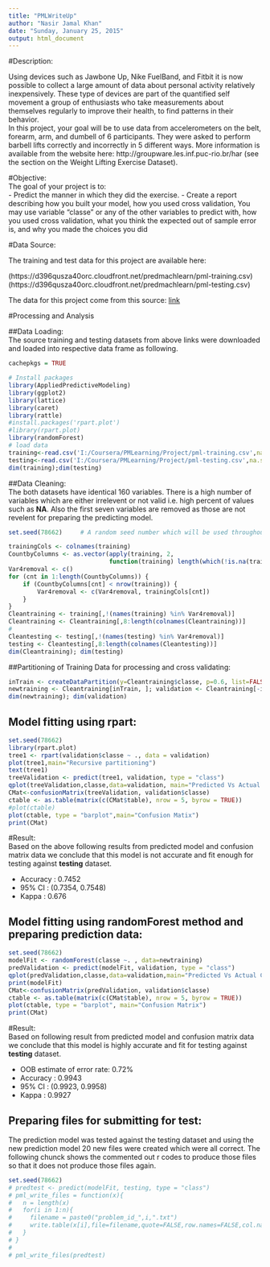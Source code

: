 ```yaml
---
title: "PMLWriteUp"
author: "Nasir Jamal Khan"
date: "Sunday, January 25, 2015"
output: html_document
---
```

#Description:  

Using devices such as Jawbone Up, Nike FuelBand, and Fitbit it is now possible to collect a large amount of data about personal activity relatively inexpensively. These type of devices are part of the quantified self movement a group of enthusiasts who take measurements about themselves regularly to improve their health, to find patterns in their behavior.  
In this project, your goal will be to use data from accelerometers on the belt, 
forearm, arm, and dumbell of 6 participants. They were asked to perform barbell 
lifts correctly and incorrectly in 5 different ways. More information is available from 
the website here: http://groupware.les.inf.puc-rio.br/har (see the section on the Weight Lifting Exercise Dataset).  

#Objective:  
The goal of your project is to:  
-  Predict the manner in which they did the exercise. 
-  Create a report describing how you built your model, how you used cross validation,  You may use variable "classe" or any of the other variables to predict with, how you used cross validation, what you think the expected out of sample error is, and why you made the choices you did  

#Data Source:  

The training and test data for this project are available here: 

(https://d396qusza40orc.cloudfront.net/predmachlearn/pml-training.csv)
(https://d396qusza40orc.cloudfront.net/predmachlearn/pml-testing.csv)

The data for this project come from this source: [link](http://groupware.les.inf.puc-rio.br/har)  

#Processing and Analysis  

##Data Loading:  
The source training and testing datasets from above links were downloaded and loaded into respective data frame as following. 

```r
cachepkgs = TRUE
```

```r
# Install packages
library(AppliedPredictiveModeling)
library(ggplot2)
library(lattice)
library(caret)
library(rattle)
#install.packages('rpart.plot')
#library(rpart.plot)
library(randomForest)
# load data
training<-read.csv('I:/Coursera/PMLearning/Project/pml-training.csv',na.strings=c("NA","#DIV/0!",""),header=T)
testing<-read.csv('I:/Coursera/PMLearning/Project/pml-testing.csv',na.strings=c("NA","#DIV/0!",""),header=T)
dim(training);dim(testing)
```

##Data Cleaning:  
The both datasets have identical 160 variables. There is a high number of variables which are either irrelevent or not valid i.e. high percent of values such as **NA**. Also the first seven variables are removed as those are not revelent for preparing the predicting model.  

```r
set.seed(78662)     # A random seed number which will be used throughout this project  

trainingCols <- colnames(training)
CountbyColumns <- as.vector(apply(training, 2, 
                            function(training) length(which(!is.na(training)))))
Var4removal <- c()
for (cnt in 1:length(CountbyColumns)) {
    if (CountbyColumns[cnt] < nrow(training)) {
        Var4removal <- c(Var4removal, trainingCols[cnt])
    }
}
Cleantraining <- training[,!(names(training) %in% Var4removal)]
Cleantraining <- Cleantraining[,8:length(colnames(Cleantraining))]
#
Cleantesting <- testing[,!(names(testing) %in% Var4removal)]
testing <- Cleantesting[,8:length(colnames(Cleantesting))]
dim(Cleantraining); dim(testing)
```

##Partitioning of Training Data for processing and cross validating:  

```r
inTrain <- createDataPartition(y=Cleantraining$classe, p=0.6, list=FALSE)
newtraining <- Cleantraining[inTrain, ]; validation <- Cleantraining[-inTrain, ]
dim(newtraining); dim(validation)
``` 

## Model fitting using rpart:
```r
set.seed(78662)
library(rpart.plot)
tree1 <- rpart(validation$classe ~ ., data = validation)
plot(tree1,main="Recursive partitioning")
text(tree1)
treeValidation <- predict(tree1, validation, type = "class")
qplot(treeValidation,classe,data=validation, main="Predicted Vs Actual Classe")
CMat<-confusionMatrix(treeValidation, validation$classe)
ctable <- as.table(matrix(c(CMat$table), nrow = 5, byrow = TRUE)) 
#plot(ctable)
plot(ctable, type = "barplot",main="Confusion Matix")
print(CMat)
```

#Result:  
Based on the above following results from predicted model and confusion matrix data we conclude that this model is not accurate and fit enough for testing against **testing** dataset.

- Accuracy : 0.7452
- 95% CI : (0.7354, 0.7548)
- Kappa : 0.676  

## Model fitting using randomForest method and preparing prediction data: 
```r
set.seed(78662)
modelFit <- randomForest(classe ~. , data=newtraining)
predValidation <- predict(modelFit, validation, type = "class")
qplot(predValidation,classe,data=validation,main="Predicted Vs Actual Classe")
print(modelFit)
CMat<-confusionMatrix(predValidation, validation$classe)
ctable <- as.table(matrix(c(CMat$table), nrow = 5, byrow = TRUE)) 
plot(ctable, type = "barplot", main="Confusion Matrix")
print(CMat)

```

#Result:  
Based on following result from predicted model and confusion matrix data we conclude that this model is highly accurate and fit for testing against **testing** dataset.

- OOB estimate of  error rate: 0.72%
- Accuracy : 0.9943
- 95% CI : (0.9923, 0.9958)
- Kappa : 0.9927

## Preparing files for submitting for test:  
The prediction model was tested against the testing dataset and using the new prediction model 20 new files were created which were all correct. The following chunck shows the  commented out r codes to produce those files so that it does not produce those files again.  

```r
set.seed(78662)
# predtest <- predict(modelFit, testing, type = "class")
# pml_write_files = function(x){
#   n = length(x)
#   for(i in 1:n){
#     filename = paste0("problem_id_",i,".txt")
#     write.table(x[i],file=filename,quote=FALSE,row.names=FALSE,col.names=FALSE)
#   }
# }
# 
# pml_write_files(predtest)
```